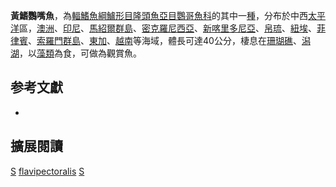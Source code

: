 {{noteTA
|G1=Toponym
}}
{{Speciesbox 
| genus = Scarus
| species = flavipectoralis
| authority = [[Schultz|Schultz]], 1958
| status= LC
| status_system = iucn3.1
| synonyms = 
}}
'''黃鰭鸚嘴魚'''，為[[輻鰭魚綱|輻鰭魚綱]][[鱸形目|鱸形目]][[隆頭魚亞目|隆頭魚亞目]][[鸚哥魚科|鸚哥魚科]]的其中一[[種|種]]，分布於中西[[太平洋|太平洋]]區，[[澳洲|澳洲]]、[[印尼|印尼]]、[[馬紹爾群島|馬紹爾群島]]、[[密克羅尼西亞|密克羅尼西亞]]、[[新喀里多尼亞|新喀里多尼亞]]、[[帛琉|帛琉]]、[[紐埃|紐埃]]、[[菲律賓|菲律賓]]、[[索羅門群島|索羅門群島]]、[[東加|東加]]、[[越南|越南]]等海域，體長可達40公分，棲息在[[珊瑚礁|珊瑚礁]]、[[潟湖|潟湖]]，以[[藻類|藻類]]為食，可做為觀賞魚。
== 参考文獻 ==
*{{FishBase_species|genus=Scarus|species=flavipectoralis|year=2012|month=7}}

== 擴展閱讀 == 
{{refbegin}}
{{wikispecies-inline|Scarus flavipectoralis|黃鰭鸚嘴魚}}
{{refend}}
{{Taxonbar|from=Q2671131}}

[[Category:觀賞魚|S]]
[[Category:鸚嘴魚屬|flavipectoralis]]
[[Category:1958年描述的魚類|S]]


{{鱸形目小作品}}